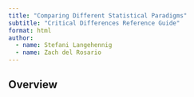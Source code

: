 ```yaml
---
title: "Comparing Different Statistical Paradigms"
subtitle: "Critical Differences Reference Guide"
format: html
author: 
  - name: Stefani Langehennig
  - name: Zach del Rosario
---
```


## Overview

